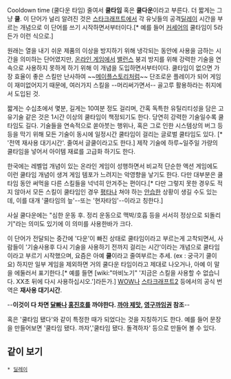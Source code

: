 Cooldown time (쿨다운 타임) 줄여서 '''쿨타임''' 혹은 '''쿨다운'''이라고 부른다. 더 짧게는 그냥 '''쿨'''.
이 단어가 널리 알려진 것은 [[스타크래프트]]에서 각 유닛들의 공격[[딜레이]] 시간을 부르는 개념으로 이 단어를 쓰기 시작하면서부터이다.[* 예를 들어 [[커세어]]의 쿨타임이 5라든가 이런 식으로.]

원래는 열을 내기 쉬운 제품의 이상을 방지하기 위해 냉각되는 동안에 사용을 금하는 시간을 의미하는 단어였지만, [[온라인 게임]]에서 [[밸런스]] 붕괴 방지를 위해 강력한 기술을 연속으로 사용하지 못하게 하기 위해 이 개념을 도입하면서부터이다. 쿨타임이 없으면 가장 효율이 좋은 스킬만 난사하여 ~~[[메이플스토리]]처럼~~ 단조로운 플레이가 되어 게임이 재미없어지기 때문에, 여러가지 스킬을 --머리써가면서-- 골고루 활용하라는 취지에서 도입된 것.

짧게는 수십초에서 몇분, 길게는 10여분 정도 걸리며, 간혹 독특한 유틸리티성을 담은 고유기술 같은 것은 1시간 이상의 쿨타임이 책정되기도 한다. 당연히 강력한 기술일수록 쿨타임도 길다. 기술들을 연속적으로 쏟아붓는 행위나, 혹은 그로 인한 시스템상의 버그 등등을 막기 위해 모든 기술이 동시에 일정시간 쿨타임이 걸리는 글로벌 쿨타임도 있다. [* '전역 재사용 대기시간'. 줄여서 글쿨이라고도 한다.] 제작 기술에 하루~일주일 가량의 쿨타임을 넣어서 아이템 재료를 고급화 하기도 한다.

한국에는 레벨업 개념이 있는 온라인 게임이 성행하면서 비교적 단순한 액션 게임에도 이런 쿨타임 개념이 생겨 게임 템포가 느려지는 악영향을 낳기도 한다. 다만 대부분은 쿨타임 동안 써먹을 다른 스킬들을 넉넉히 안겨주는 편이다.[* 다만 그렇지 못한 경우도 적지 않아서 모든 스킬이 쿨타임인 경우 [[평타]]나 쳐야 하는 [[안습]]한 상황이 생길 수도 있는데, 이를 대개 '쿨타임의 늪'--또는 '현자타임'--이라고 칭한다.]

사실 쿨다운에는 "심한 운동 후. 정리 운동으로 맥박/호흡 등을 서서히 정상으로 되돌리기"라는 의미도 있기에 이 의미를 사용한바가 크다. 

이 단어가 전달되는 중간에 '다운'이 빠진 상태로 쿨타임이라고 부르는게 고착되면서, 사람들이 '기술사용후 다시 기술을 사용하기 전까지 걸리는 시간'이라는 개념으로 쿨타임이라고 부르기 시작했으며, 요즘은 아예 '''쿨'''이라고 줄여부르는 추세. (ex : 궁극기 쿨이요) 하지만 일부 게임을 제외하면 거의 쿨다운 타임이라고 제대로 나오거나, 아예 이 말을 에둘러서 표기한다.[* 예를 들면 [wiki:"마비노기" '지금은 스킬을 사용할 수 없습니다. XX초 뒤에 다시 사용하십시오.']라든가.] [[WOW]]나 [[스타크래프트2]] 등에서의 공식 번역은 '''재사용 대기시간'''.

--'''이것이 다 차면 [[달빠]]나 [[홍진호]]를 까야한다. [[까야 제맛]], [[영구까임권]] 참조'''--

혹은 '쿨타임 됐다'와 같이 특정한 때가 되었다는 것을 지칭하기도 한다. 예를 들어 문장을 만들어보면 '쿨타임 됐다. 까자','쿨타임 됐다. 돌격하자' 등으로 만들어 볼 수 있다.

== 같이 보기 ==
 * [[딜레이]] 
